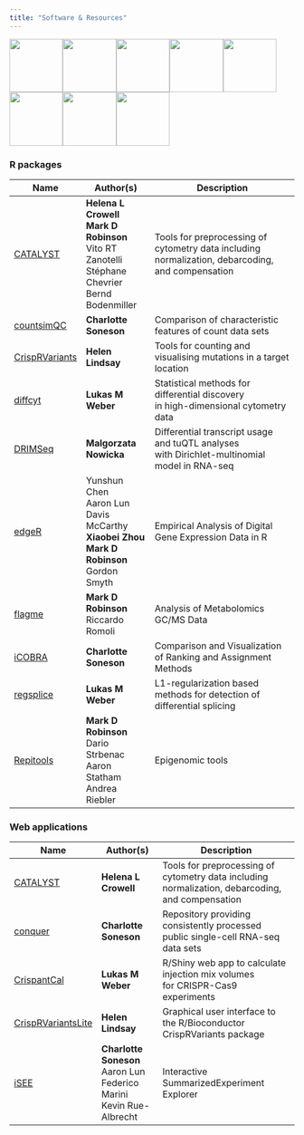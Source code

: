```yaml
---
title: "Software & Resources"
---
```


![](stickers/Bioconductor.png){width=2.5cm}![](stickers/CATALYST.png){width=2.5cm}![](stickers/countsimQC.png){width=2.5cm}![](stickers/crispRVariants.png){width=2.5cm}![](stickers/DRIMSeq.png){width=2.5cm}![](stickers/edgeR.png){width=2.5cm}![](stickers/iCOBRA.png){width=2.5cm}![](stickers/regsplice.png){width=2.5cm}

### **R packages**

Name      | Author(s)               | Description 
----------|---------------|-----------------------------------
[CATALYST](http://bioconductor.org/packages/release/bioc/html/CATALYST.html) | **Helena L Crowell**<br>**Mark D Robinson**<br>Vito RT Zanotelli<br>Stéphane Chevrier<br>Bernd Bodenmiller | Tools for preprocessing of cytometry data including<br>normalization, debarcoding, and compensation
[countsimQC](https://github.com/csoneson/countsimQC) | **Charlotte Soneson** | Comparison of characteristic features of count data sets
[CrispRVariants](http://bioconductor.org/packages/release/bioc/html/CrispRVariants.html) | **Helen Lindsay** | Tools for counting and visualising mutations in a target location
[diffcyt](http://bioconductor.org/packages/release/bioc/html/diffcyt.html) | **Lukas M Weber** | Statistical methods for differential discovery<br>in high-dimensional cytometry data
[DRIMSeq](http://bioconductor.org/packages/release/bioc/html/DRIMSeq.html) | **Malgorzata Nowicka** | Differential transcript usage and tuQTL analyses<br>with Dirichlet-multinomial model in RNA-seq
[edgeR](http://bioconductor.org/packages/release/bioc/html/edgeR.html) | Yunshun Chen<br>Aaron Lun<br>Davis McCarthy<br>**Xiaobei Zhou**<br>**Mark D Robinson**<br>Gordon Smyth | Empirical Analysis of Digital Gene Expression Data in R
[flagme](http://bioconductor.org/packages/release/bioc/html/flagme.html) | **Mark D Robinson**<br>Riccardo Romoli | Analysis of Metabolomics GC/MS Data
[iCOBRA](http://bioconductor.org/packages/release/bioc/html/iCOBRA.html) | **Charlotte Soneson** | Comparison and Visualization of Ranking and Assignment Methods
[regsplice](http://bioconductor.org/packages/release/bioc/html/regsplice.html) | **Lukas M Weber** | L1-regularization based methods for detection of differential splicing
[Repitools](http://bioconductor.org/packages/release/bioc/html/Repitools.html) | **Mark D Robinson**<br>Dario Strbenac<br>Aaron Statham<br>Andrea Riebler | Epigenomic tools

### **Web applications**

Name      | Author(s)     | Description
----------|---------------|-----------------------------------
[CATALYST](https://catalyst-project.github.io) | **Helena L Crowell** | Tools for preprocessing of cytometry data including<br>normalization, debarcoding, and compensation
[conquer](http://imlspenticton.uzh.ch:3838/conquer/) | **Charlotte Soneson** | Repository providing consistently processed<br>public single-cell RNA-seq data sets
[CrispantCal](http://lmweber.github.io/CrispantCal/) | **Lukas M Weber** | R/Shiny web app to calculate injection mix volumes<br>for CRISPR-Cas9 experiments
[CrispRVariantsLite](http://imlspenticton.uzh.ch:3838/CrispRVariantsLite/) | **Helen Lindsay** | Graphical user interface to the R/Bioconductor CrispRVariants package
[iSEE](http://bioconductor.org/packages/release/bioc/html/iSEE.html) | **Charlotte Soneson**<br>Aaron Lun<br>Federico Marini<br>Kevin Rue-Albrecht | Interactive SummarizedExperiment Explorer